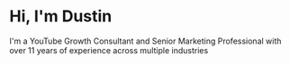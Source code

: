 # Hi, I'm Dustin

I'm a YouTube Growth Consultant and Senior Marketing Professional with over 11 years of experience across multiple industries
